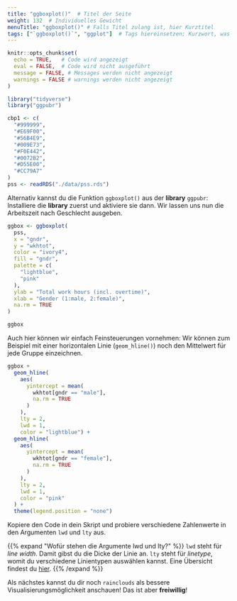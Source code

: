```yaml
---
title: "ggboxplot()"  # Titel der Seite
weight: 132  # Individuelles Gewicht 
menuTitle: "ggboxplot()" # Falls Titel zulang ist, hier Kurztitel
tags: ["`ggboxplot()`", "ggplot"]  # Tags hiereinsetzen; Kurzwort, was auf der Seite passsiert
---
```

```r
knitr::opts_chunk$set(
  echo = TRUE,   # Code wird angezeigt
  eval = FALSE,  # Code wird nicht ausgeführt
  message = FALSE, # Messages werden nicht angezeigt
  warnings = FALSE # warnings werden nicht angezeigt
)

library("tidyverse")
library("ggpubr")

cbp1 <- c(
  "#999999", 
  "#E69F00",
  "#56B4E9",
  "#009E73",
  "#F0E442", 
  "#0072B2",
  "#D55E00",
  "#CC79A7"
)
pss <- readRDS("./data/pss.rds")
```

Alternativ kannst du die Funktion `ggboxplot()` aus der **library** `ggpubr`: Installiere die **library** zuerst und aktiviere sie dann. Wir lassen uns nun die Arbeitszeit nach Geschlecht ausgeben.
```r
ggbox <- ggboxplot(
  pss,
  x = "gndr",              
  y = "wkhtot",             
  color = "ivory4",
  fill = "gndr",
  palette = c(
    "lightblue", 
    "pink"
  ),
  ylab = "Total work hours (incl. overtime)",
  xlab = "Gender (1:male, 2:female)",
  na.rm = TRUE
) 

ggbox
```

Auch hier können wir einfach Feinsteuerungen vornehmen: Wir können zum Beispiel mit einer horizontalen Linie (`geom_hline()`) noch den Mittelwert für jede Gruppe einzeichnen. 
```r
ggbox +
  geom_hline(
    aes(
      yintercept = mean(
        wkhtot[gndr == "male"], 
        na.rm = TRUE
      )
    ),
    lty = 2,
    lwd = 1,
    color = "lightblue") + 
  geom_hline(
    aes(
      yintercept = mean(
        wkhtot[gndr == "female"], 
        na.rm = TRUE
      )
    ),
    lty = 2,
    lwd = 1, 
    color = "pink"
  ) +
  theme(legend.position = "none")
```

Kopiere den Code in dein Skript und probiere verschiedene Zahlenwerte in den Argumenten `lwd` und `lty` aus.

{{% expand \"Wofür stehen die Argumente lwd und lty?\" %}}
`lwd` steht für *line width*. Damit gibst du die Dicke der Linie an. `lty` steht für *linetype*, womit du verschiedene Linientypen auswählen kannst. Eine Übersicht findest du [hier](http://www.cookbook-r.com/Graphs/Shapes_and_line_types/).
{{% /expand %}}

Als nächstes kannst du dir noch `rainclouds` als bessere Visualisierungsmöglichkeit anschauen! Das ist aber **freiwillig**!